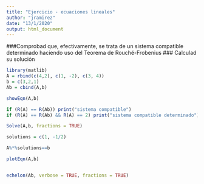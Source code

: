 ```yaml
---
title: "Ejercicio - ecuaciones lineales"
author: "jramirez"
date: "13/1/2020"
output: html_document
---
```

###Comprobad que, efectivamente, se trata de un sistema compatible determinado haciendo uso del
Teorema de Rouché-Frobenius 
### Calculad su solución
```r
library(matlib)
A = rbind(c(4,2), c(1, -2), c(3, 4))
b = c(3,2,1)
Ab = cbind(A,b)

showEqn(A,b)

if (R(A) == R(Ab)) print("sistema compatible")
if (R(A) == R(Ab) && R(A) == 2) print("sistema compatible determinado")

Solve(A,b, fractions = TRUE)

solutions = c(1, -1/2)

A%*%solutions==b

plotEqn(A,b)


echelon(Ab, verbose = TRUE, fractions = TRUE)

```

